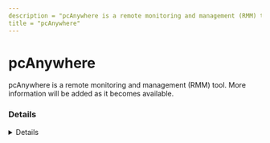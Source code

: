 ```yaml
---
description = "pcAnywhere is a remote monitoring and management (RMM) tool. More information will be added as it becomes available."
title = "pcAnywhere"
---
```




# pcAnywhere

pcAnywhere is a remote monitoring and management (RMM) tool. More information will be added as it becomes available.

### Details
<Details author={""}
         category={""}
         created={""}
         website={""}
         lastModified={"2/9/2024"}
         privileges={""}
         free={ false }
         verification={ false }
/>

#### Installation Paths
<Card code={ ["awhost32.exe", "awrem32.exe", "pcaquickconnect.exe", "winaw32.exe"] }/>





### Forensic Artifacts




#### Network Artifacts
<EuiSpacer size="xl"/>
<NetworkArtifactsTable data={ [{"Description": "Known remote domains", "Domains": ["user_managed"], "Ports": []}] }/>




### Detections
- Detects potential network activity of pcAnywhere RMM tool
  - [Sigma Rule](https://github.com/magicsword-io/LOLRMM/blob/main/detections/sigma/pcanywhere_network_sigma.yml)
- Detects potential processes activity of pcAnywhere RMM tool
  - [Sigma Rule](https://github.com/magicsword-io/LOLRMM/blob/main/detections/sigma/pcanywhere_processes_sigma.yml)

### References
- [https://en.wikipedia.org/wiki/PcAnywhere](https://en.wikipedia.org/wiki/PcAnywhere)

